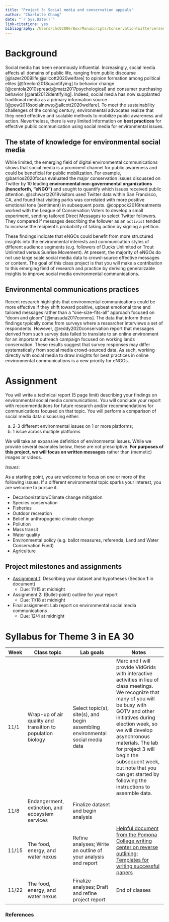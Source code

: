 ```yaml
---
title: "Project 3: Social media and conservation appeals"
author: "Charlotte Chang"
date: "`r Sys.Date()`"
link-citations: yes
bibliography: /Users/chc02006/Box/Manuscripts/ConservationTwitterversesMS/references.bib
---
```


# Background

Social media has been enormously influential. Increasingly, social media affects all domains of public life, ranging from public discourse [@lazer2009life;@allcott2020welfare] to opinion formation among political elites [@freelon2018quantifying] to behavior change [@centola2010spread;@matz2017psychological] and consumer purchasing behavior [@aral2012identifying]. Indeed, social media has now supplanted traditional media as a primary information source [@pew2018socialnews;@allcott2020welfare]. To meet the sustainability challenges of the coming century, environmental advocates realize that they need effective and scalable methods to mobilize public awareness and action. Nevertheless, there is very limited information on **best practices** for effective public communication using social media for environmental issues.

## The state of knowledge for environmental social media

While limited, the emerging field of digital environmental communications shows that social media is a prominent channel for public awareness and could be beneficial for public mobilization. For example, @barrios2020focus evaluated the major conservation issues discussed on Twitter by 10 leading **environmental non-governmental organizations (henceforth, "eNGO")** and sought to quantify which issues received public attention. @schwartz2019visitors used Twitter data within San Francisco, CA, and found that visiting parks was correlated with more positive emotional tone (sentiment) in subsequent posts. @coppock2016treatments worked with the League of Conservation Voters to develop a small experiment, sending tailored Direct Messages to select Twitter followers. They compared if messages describing the follower as an `activist` tended to increase the recipient's probability of taking action by signing a petition. 

These findings indicate that eNGOs could benefit from more structured insights into the environmental interests and communication styles of different audience segments (e.g. followers of Ducks Unlimited or Trout Unlimited versus Sunrise Movement). At present, the majority of eNGOs do not use large scale social media data to crowd-source effective messages or content. The goal of this class project is that you will make a contribution to this emerging field of research and practice by deriving generalizable insights to improve social media environmental communications.

## Environmental communications practices

Recent research highlights that environmental communications could be more effective if they shift toward positive, upbeat emotional tone and tailored messages rather than a "one-size-fits-all" approach focused on "doom and gloom" [@masuda2017comms]. The data that inform these findings typically come from surveys where a researcher interviews a set of respondents. However, @reddy2020conservation report that messages derived from such survey data failed to translate to an online environment for an important outreach campaign focused on working lands conservation. These results suggest that survey responses may differ systematically from social media crowd-sourced data. As such, working directly with social media to draw insights for best practices in online environmental communications is a new priority for eNGOs.

# Assignment

You will write a technical report (5 page limit) describing your findings on environmental social media communications. You will conclude your report with recommendations for future research and/or recommendations for communications focused on that topic. You will perform a comparison of social media data discussing either:

a) 2-3 different environmental issues on 1 or more platforms;
b) 1 issue across multiple platforms

We will take an expansive definition of environmental issues. While we provide several examples below, these are not prescriptive. **For purposes of this project, we will focus on written messages** rather than (memetic) images or videos.

*Issues*:

As a starting point, you are welcome to focus on one or more of the following issues. If a different environmental topic sparks your interest, you are welcome to pursue it.

* Decarbonization/Climate change mitigation
* Species conservation
* Fisheries
* Outdoor recreation
* Belief in anthropogenic climate change
* Pollution
* Mass transit
* Water quality
* Environmental policy (e.g. ballot measures, referenda, Land and Water Conservation Fund)
* Agriculture

## Project milestones and assignments

* [Assignment 1](https://EA30-FA20.github.io/ConsSocMedia/assignments.html): Describing your dataset and hypotheses (Section **1** in document)
    + Due: 11/15 at midnight
* Assignment 2: (Bullet-point) outline for your report
    + Due: 11/18 at midnight
* Final assignment: Lab report on environmental social media communications
    + Due: 12/4 at midnight

# Syllabus for Theme 3 in EA 30

| Week | Class topic   | Lab goals | Notes |
|------|---------------------|--------------------|------------------------|
| 11/1 | Wrap-up of air quality and transition to population biology | Select topic(s), site(s), and begin assembling environmental social media data | Marc and I will provide VidGrids with interactive activities in lieu of class meetings. We recognize that many of you will be busy with GOTV and other initiatives during election week, so we will develop asynchronous materials. The lab for project 3 will begin the subsequent week, but note that you can get started by following the instructions to assemble data. |
| 11/8 | Endangerment, extinction, and ecosystem services | Finalize dataset and begin analysis | |
| 11/15 | The food, energy, and water nexus | Refine analyses; Write an outline of your analysis and report | [Helpful document from the Pomona College writing center on reverse outlining](https://www.pomona.edu/administration/writing-center/student-resources/general-writing-resources/backwards-outlining); [Templates for writing successful papers](https://www.pomona.edu/administration/writing-center/student-resources/general-writing-resources/templates-writing-successful-paper) | 
| 11/22 | The food, energy, and water nexus | Finalize analyses; Draft and refine project report | End of classes | 


### References